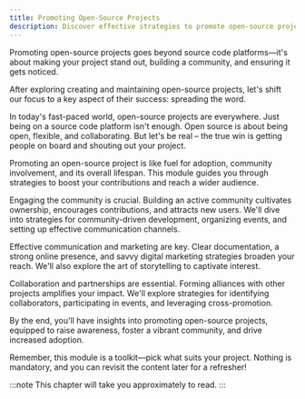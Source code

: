 ```yaml
---
title: Promoting Open-Source Projects
description: Discover effective strategies to promote open-source projects, engage the community, and increase adoption. Unlock the power of open collaboration.
---
```



<p class="lead">
	Promoting open-source projects goes beyond source code platforms—it's about
	making your project stand out, building a community, and ensuring it gets
	noticed.
</p>

After exploring creating and maintaining open-source projects, let's shift our focus to a key aspect of their success: spreading the word.

In today's fast-paced world, open-source projects are everywhere. Just being on a source code platform isn't enough. Open source is about being open, flexible, and collaborating. But let's be real – the true win is getting people on board and shouting out your project.

Promoting an open-source project is like fuel for adoption, community involvement, and its overall lifespan. This module guides you through strategies to boost your contributions and reach a wider audience.

Engaging the community is crucial. Building an active community cultivates ownership, encourages contributions, and attracts new users. We'll dive into strategies for community-driven development, organizing events, and setting up effective communication channels.

Effective communication and marketing are key. Clear documentation, a strong online presence, and savvy digital marketing strategies broaden your reach. We'll also explore the art of storytelling to captivate interest.

Collaboration and partnerships are essential. Forming alliances with other projects amplifies your impact. We'll explore strategies for identifying collaborators, participating in events, and leveraging cross-promotion.

By the end, you'll have insights into promoting open-source projects, equipped to raise awareness, foster a vibrant community, and drive increased adoption.

Remember, this module is a toolkit—pick what suits your project. Nothing is mandatory, and you can revisit the content later for a refresher!

:::note
This chapter will take you approximately **<GuideReadingTime slug="guide/promoting-open-source-projects" />** to read.
:::
